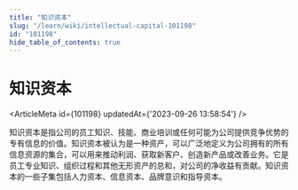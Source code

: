 ```yaml
---
title: "知识资本"
slug: "/learn/wiki/intellectual-capital-101198"
id: "101198"
hide_table_of_contents: true
---
```



# 知识资本

<ArticleMeta id={101198} updatedAt={'2023-09-26 13:58:54'} />
<div className='border-solid border-b border-t-0 my-4 border-[var(--ifm-color-gray-300)]' />

知识资本是指公司的员工知识、技能、商业培训或任何可能为公司提供竞争优势的专有信息的价值。知识资本被认为是一种资产，可以广泛地定义为公司拥有的所有信息资源的集合，可以用来推动利润、获取新客户、创造新产品或改善业务。它是员工专业知识、组织过程和其他无形资产的总和，对公司的净收益有贡献。知识资本的一些子集包括人力资本、信息资本、品牌意识和指导资本。
